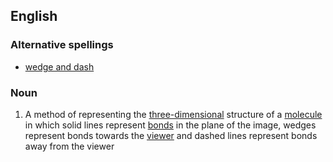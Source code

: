 ==English==

===Alternative spellings===
*[[wedge and dash]]

===Noun===
{{en-noun|sg=[[wedge]] and [[dash]]|wedges and dashes}}

#{{chemistry}} A method of representing the [[three-dimensional]] structure of a [[molecule]] in which solid lines represent [[bond]]s in the plane of the image, wedges represent bonds towards the [[viewer]] and dashed lines represent bonds away from the viewer
